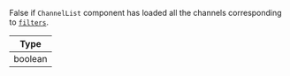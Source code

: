False if `ChannelList` component has loaded all the channels corresponding to [`filters`](../../../core-components/channel_list.mdx#recommended-filters).

| Type    |
| ------- |
| boolean |
